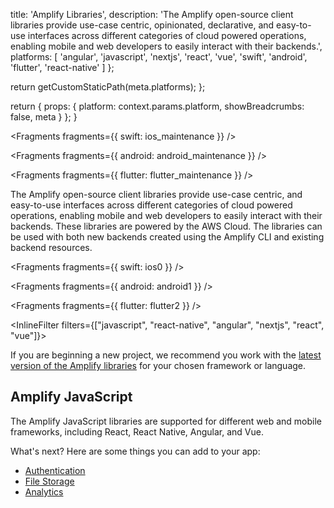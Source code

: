 
  title: 'Amplify Libraries',
  description:
    'The Amplify open-source client libraries provide use-case centric, opinionated, declarative, and easy-to-use interfaces across different categories of cloud powered operations, enabling mobile and web developers to easily interact with their backends.',
  platforms: [
    'angular',
    'javascript',
    'nextjs',
    'react',
    'vue',
    'swift',
    'android',
    'flutter',
    'react-native'
  ]
};

  return getCustomStaticPath(meta.platforms);
};

  return {
    props: {
      platform: context.params.platform,
      showBreadcrumbs: false,
      meta
    }
  };
}


<Fragments fragments={{ swift: ios_maintenance }} />


<Fragments fragments={{ android: android_maintenance }} />


<Fragments fragments={{ flutter: flutter_maintenance }} />

The Amplify open-source client libraries provide use-case centric, and easy-to-use interfaces across different categories of cloud powered operations, enabling mobile and web developers to easily interact with their backends. These libraries are powered by the AWS Cloud. The libraries can be used with both new backends created using the Amplify CLI and existing backend resources.


<Fragments fragments={{ swift: ios0 }} />


<Fragments fragments={{ android: android1 }} />


<Fragments fragments={{ flutter: flutter2 }} />

<InlineFilter filters={["javascript", "react-native", "angular", "nextjs", "react", "vue"]}>

<Callout info>

If you are beginning a new project, we recommend you work with the [latest version of the Amplify libraries](/gen1/[platform]/tools/libraries/) for your chosen framework or language.

</Callout>

## Amplify JavaScript

The Amplify JavaScript libraries are supported for different web and mobile frameworks, including React, React Native, Angular, and Vue.

What's next? Here are some things you can add to your app:

- [Authentication](/gen1/[platform]/prev/build-a-backend/auth/set-up-auth/)
- [File Storage](/gen1/[platform]/prev/build-a-backend/storage/set-up-storage/)
- [Analytics](/gen1/[platform]/prev/build-a-backend/more-features/analytics/set-up-analytics/)

</InlineFilter>
